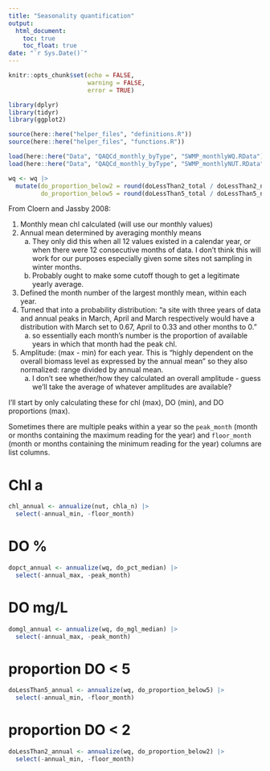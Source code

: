 ```yaml
---
title: "Seasonality quantification"
output: 
  html_document:
    toc: true
    toc_float: true
date: "`r Sys.Date()`"
---
```


```r
knitr::opts_chunk$set(echo = FALSE,
                      warning = FALSE,
                      error = TRUE)
```

```r
library(dplyr)
library(tidyr)
library(ggplot2)

source(here::here("helper_files", "definitions.R"))
source(here::here("helper_files", "functions.R"))

load(here::here("Data", "QAQCd_monthly_byType", "SWMP_monthlyWQ.RData"))
load(here::here("Data", "QAQCd_monthly_byType", "SWMP_monthlyNUT.RData"))

wq <- wq |> 
  mutate(do_proportion_below2 = round(doLessThan2_total / doLessThan2_nValid, 4),
         do_proportion_below5 = round(doLessThan5_total / doLessThan5_nValid, 4)) 
```


From Cloern and Jassby 2008:

1.  Monthly mean chl calculated (will use our monthly values)  
2.  Annual mean determined by averaging monthly means  
    a.  They only did this when all 12 values existed in a calendar year, or when there were 12 consecutive months of data. I don't think this will work for our purposes especially given some sites not sampling in winter months. 
    b.  Probably ought to make some cutoff though to get a legitimate yearly average.  
3.  Defined the month number of the largest monthly mean, within each year.  
4.  Turned that into a probability distribution: "a site with three years of data and annual peaks in March, April and March respectively would have a distribution with March set to 0.67, April to 0.33 and other months to 0."  
    a.  so essentially each month's number is the proportion of available years in which that month had the peak chl.  
5.  Amplitude: (max - min) for each year. This is "highly dependent on the overall biomass level as expressed by the annual mean" so they also normalized: range divided by annual mean.  
    a.  I don't see whether/how they calculated an overall amplitude - guess we'll take the average of whatever amplitudes are available?  
    

I'll start by only calculating these for chl (max), DO (min), and DO proportions (max).  

Sometimes there are multiple peaks within a year so the `peak_month` (month or months containing the maximum reading for the year) and `floor_month` (month or months containing the minimum reading for the year) columns are list columns.   


# Chl a  

```r
chl_annual <- annualize(nut, chla_n) |> 
  select(-annual_min, -floor_month) 
```


# DO %  

```r
dopct_annual <- annualize(wq, do_pct_median) |> 
  select(-annual_max, -peak_month) 
```


# DO mg/L  

```r
domgl_annual <- annualize(wq, do_mgl_median) |> 
  select(-annual_max, -peak_month) 
```



# proportion DO < 5  

```r
doLessThan5_annual <- annualize(wq, do_proportion_below5) |> 
  select(-annual_min, -floor_month) 
```



# proportion DO < 2  

```r
doLessThan2_annual <- annualize(wq, do_proportion_below2) |> 
  select(-annual_min, -floor_month) 
```